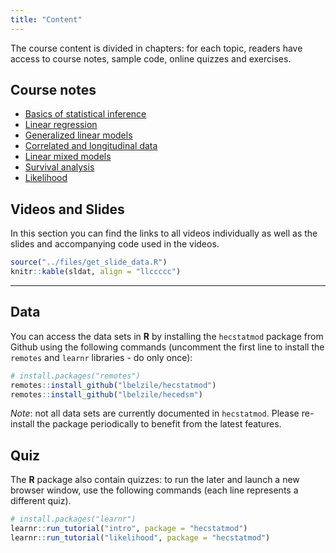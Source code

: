```yaml
---
title: "Content"
---
```



The course content is divided in chapters: for each topic,
readers have access to course notes, sample code, online quizzes and exercises.

## Course notes

- [Basics of statistical inference](https://lbelzile.github.io/math60604a/intro.html)
- [Linear regression](https://lbelzile.github.io/math60604a/linear-regression.html)
- [Generalized linear models](https://lbelzile.github.io/math60604a/generalized-linear-models.html)
- [Correlated and longitudinal data](https://lbelzile.github.io/math60604a/correlated-longitudinal-data.html)
- [Linear mixed models](https://lbelzile.github.io/math60604a/linear-mixed-models.html)
- [Survival analysis](https://lbelzile.github.io/math60604a/survival.html)
- [Likelihood](https://lbelzile.github.io/math60604a/likelihood.html)



## Videos and Slides

In this section you can find the links to all videos individually as well as the slides and accompanying code used in the videos.

```r
source("../files/get_slide_data.R")
knitr::kable(sldat, align = "llccccc")
```

---

## Data

You can access the data sets in **R** by installing the `hecstatmod` package from Github using the following commands (uncomment the first line to install the  `remotes` and `learnr` libraries - do only once):

```r
# install.packages("remotes")
remotes::install_github("lbelzile/hecstatmod")
remotes::install_github("lbelzile/hecedsm")
```

*Note*: not all data sets are currently documented in `hecstatmod`. Please re-install the package periodically to benefit from the latest features.

## Quiz

The **R** package also contain quizzes: to run the later and launch a new browser window, use the following commands (each line represents a different quiz).

```r
# install.packages("learnr")
learnr::run_tutorial("intro", package = "hecstatmod")
learnr::run_tutorial("likelihood", package = "hecstatmod")
```

